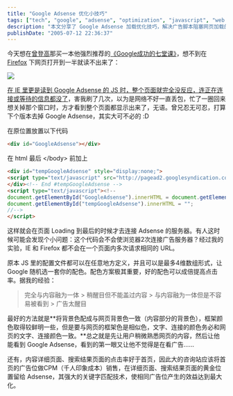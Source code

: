 ```yaml
---
title: "Google Adsense 优化小技巧"
tags: ["tech", "google", "adsense", "optimization", "javascript", "web development"]
description: "本文分享了 Google Adsense 加载优化技巧，解决广告脚本阻塞网页加载的问题。作者详细介绍了如何通过 JavaScript 延迟加载广告代码，使其在页面完全加载后才执行，从而提高用户体验。文章还提供了 Adsense 配色的实用建议，指出配色对点击率的重要影响，并建议将广告背景色与网页背景色保持一致，框架色相似但略显醒目，文字链接颜色与网页一致，以实现广告与内容的自然融合。最后，作者分析了不同页面类型的广告效果差异，建议大型网站在首页使用 CPM 广告，而在内容详情页和搜索结果页使用 Adsense 以获得最佳效益。"
publishDate: "2005-07-12 22:36:37"
---
```


今天想在[曾登高](http://blog.csdn.net/zdg/)那买一本他强烈推荐的[《Google成功的七堂课》](http://www.dearbook.com.cn/book/viewbook.aspx?pno=TS0029514)，想不到在 [Firefox](http://www.mozilla.net.cn/) 下网页打开到一半就读不出来了：

[![](http://files.xdanger.com/phlickr/21/25465542_e2653e5ed4.jpg)](http://www.flickr.com/photo_zoom.gne?id=25465542&size=o)

[在 IE 里更是读到 Google Adsense 的 JS 时，整个页面就完全没反应，连正在连接或等待的信息都没了](http://www.flickr.com/photos/xdanger/25465542/)，害我刷了几次，以为是网络不好一直丢包，忙了一圈回来想关掉那个窗口时，方才看到整个页面都显示出来了，无语。曾兄忍无可忍，打算下个版本去掉 Google Adsense，其实大可不必的 :D

在原位置放置以下代码
```html
<div id="GoogleAdsense"></div>
```

在 html 最后 &lt;/body&gt; 前加上
```html
<div id="tempGoogleAdsense" style="display:none;">
<script type="text/javascript" src="http://pagead2.googlesyndication.com/pagead/show_ads.js"></script>
</div><!-- End #tempGoogleAdsense -->
<script type="text/javascript"><!--
document.getElementById("GoogleAdsense").innerHTML = document.getElementById("tempGoogleAdsense").innerHTML;
document.getElementById("tempGoogleAdsense").innerHTML = "";
//-->
</script>
```

这样就会在页面 Loading 到最后的时候才去连接 Adsense 的服务器。有人这时候可能会发现个小问题：这个代码会不会使浏览器2次连接广告服务器？经过我的实验，IE 和 Firefox 都不会在一个页面内多次请求相同的 URL。

原本 JS 里的配置文件都可以在任意地方定义，并且可以是最多4维数组形式，让 Google 随机选一套你的配色。配色方案极其重要，好的配色可以成倍提高点击率。据我的经验：

> 完全与内容融为一体 > 稍醒目但不能盖过内容 > 与内容融为一体但是不容易被看到 > 广告太醒目

最好的方法就是**将背景色配成与网页背景色一致（内容部分的背景色），框架颜色取得较鲜明一些，但是要与网页的框架色是相似色，文字、连接的颜色务必和网页的文字、连接颜色一致。**总之就是先让用户稍微熟悉网页的内容，然后让他能看到 Google Adsense，看到的第一眼又让他不觉得是在看广告……

还有，内容详细页面、搜索结果页面的点击率好于首页，因此大的咨询站应该将首页的广告位做CPM（千人印象成本）销售，在详细页面、搜索结果页面的黄金位置留给 Adsense，其强大的关键字匹配技术，使相同广告位产生的效益达到最大化。
